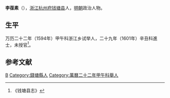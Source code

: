 '''李葆素'''（{{bd|？||？|catIdx=}}），[[浙江|浙江]][[杭州府|杭州府]][[钱塘县|钱塘县]]人，[[明朝|明朝]]政治人物。

== 生平 ==
万历二十二年（1594年）甲午科浙江乡试举人，二十九年（1601年）辛丑科進士，未授官<ref>《钱塘县志》</ref>。

==参考文献==
{{reflist}}

{{萬曆二十九年辛丑科殿試金榜}}
{{DEFAULTSORT:}}
[[Category:李姓|B]]
[[Category:錢塘縣人|Category:錢塘縣人]]
[[Category:萬曆二十二年甲午科舉人|Category:萬曆二十二年甲午科舉人]]